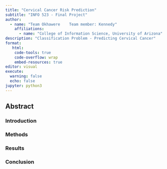 ```yaml
---
title: "Cervical Cancer Risk Prediction"
subtitle: "INFO 523 - Final Project"
author: 
  - name: "Team Okhawere    Team member: Kennedy"
    affiliations:
      - name: "College of Information Science, University of Arizona"
description: "Classification Problem - Predicting Cervical Cancer"
format:
   html:
    code-tools: true
    code-overflow: wrap
    embed-resources: true
editor: visual
execute:
  warning: false
  echo: false
jupyter: python3
---
```


## Abstract

### Introduction

### Methods

### Results

### Conclusion